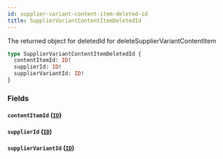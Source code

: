 ```yaml
---
id: supplier-variant-content-item-deleted-id
title: SupplierVariantContentItemDeletedId
---
```


The returned object for deletedId for deleteSupplierVariantContentItem

```graphql
type SupplierVariantContentItemDeletedId {
  contentItemId: ID!
  supplierId: ID!
  supplierVariantId: ID!
}
```

### Fields

#### `contentItemId` ([`ID`](/developers/supplier-apis/supply-api/graphql/reference/scalars/id))

#### `supplierId` ([`ID`](/developers/supplier-apis/supply-api/graphql/reference/scalars/id))

#### `supplierVariantId` ([`ID`](/developers/supplier-apis/supply-api/graphql/reference/scalars/id))
